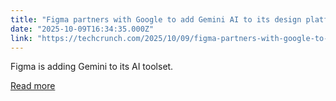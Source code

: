 ```yaml
---
title: "Figma partners with Google to add Gemini AI to its design platform"
date: "2025-10-09T16:34:35.000Z"
link: "https://techcrunch.com/2025/10/09/figma-partners-with-google-to-add-gemini-ai-to-its-design-platform/"
---
```


Figma is adding Gemini to its AI toolset. 

[Read more](https://techcrunch.com/2025/10/09/figma-partners-with-google-to-add-gemini-ai-to-its-design-platform/)
